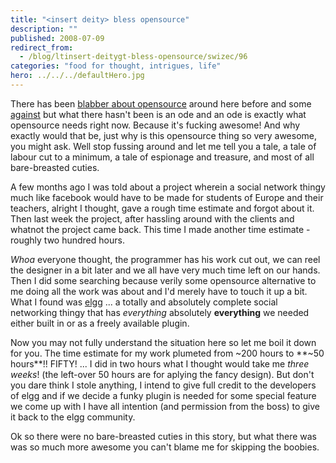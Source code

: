```yaml
---
title: "<insert deity> bless opensource"
description: ""
published: 2008-07-09
redirect_from:
  - /blog/ltinsert-deitygt-bless-opensource/swizec/96
categories: "food for thought, intrigues, life"
hero: ../../../defaultHero.jpg
---
```


There has been [blabber about opensource](http://swizec.com/index.php/mode=news/id=297) around here before and some [against](http://swizec.com/index.php/mode=news/id=226) but what there hasn't been is an ode and an ode is exactly what opensource needs right now. Because it's fucking awesome! And why exactly would that be, just why is this opensource thing so very awesome, you might ask. Well stop fussing around and let me tell you a tale, a tale of labour cut to a minimum, a tale of espionage and treasure, and most of all bare-breasted cuties.

A few months ago I was told about a project wherein a social network thingy much like facebook would have to be made for students of Europe and their teachers, alright I thought, gave a rough time estimate and forgot about it. Then last week the project, after hassling around with the clients and whatnot the project came back. This time I made another time estimate - roughly two hundred hours.

_Whoa_ everyone thought, the programmer has his work cut out, we can reel the designer in a bit later and we all have very much time left on our hands. Then I did some searching because verily some opensource alternative to me doing all the work was about and I'd merely have to touch it up a bit. What I found was [elgg](http://elgg.org/) ... a totally and absolutely complete social networking thingy that has _everything_ absolutely **everything** we needed either built in or as a freely available plugin.

Now you may not fully understand the situation here so let me boil it down for you. The time estimate for my work plumeted from ~200 hours to **~50 hours**!! FIFTY! ... I did in two hours what I thought would take me _three weeks_! (the left-over 50 hours are for aplying the fancy design). But don't you dare think I stole anything, I intend to give full credit to the developers of elgg and if we decide a funky plugin is needed for some special feature we come up with I have all intention (and permission from the boss) to give it back to the elgg community.

Ok so there were no bare-breasted cuties in this story, but what there was was so much more awesome you can't blame me for skipping the boobies.
